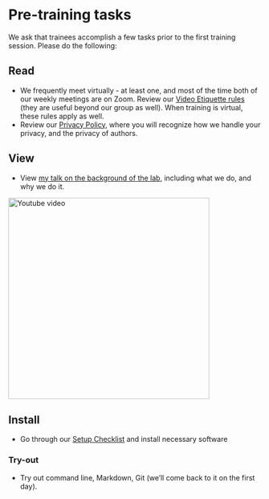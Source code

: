 # Pre-training tasks {#pre-training}

We ask that trainees accomplish a few tasks prior to the first training session. Please do the following:

## Read

- We frequently meet virtually - at least one, and most of the time both of our weekly meetings are on Zoom. Review our [Video Etiquette rules](https://github.com/labordynamicsinstitute/replicability-training/wiki/Videoconferencing-Rules-and-Etiquette) (they are useful beyond our group as well). When training is virtual, these rules apply as well.
- Review our [Privacy Policy](#privacy), where you will recognize how we handle your privacy, and the privacy of authors. 

## View

- View [my talk on the background of the lab](https://www.youtube.com/watch?v=pj-y3dLDOEA), including what we do, and why we do it. 

<a href="https://www.youtube.com/watch?v=pj-y3dLDOEA"><img alt="Youtube video" src="images/RR_in_Social_Sciences_Statistics_Youtube20200320.png" width="400px"></a>


## Install


- Go through our [Setup Checklist](#checklist) and install necessary software

### Try-out

- Try out command line, Markdown, Git (we'll come back to it on the first day).
